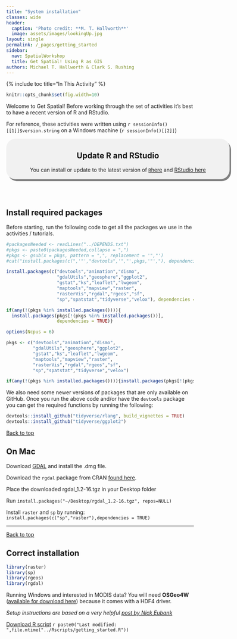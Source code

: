 ```yaml
---
title: "System installation"
classes: wide
header:
  caption: 'Photo credit: **M. T. Hallworth**'
  image: assets/images/lookingUp.jpg
layout: single
permalink: /_pages/getting_started
sidebar:
  nav: SpatialWorkshop
  title: Get Spatial! Using R as GIS
authors: Michael T. Hallworth & Clark S. Rushing
---
```

<a name="TOP"></a>
{% include toc title="In This Activity" %}

```r
knitr::opts_chunk$set(fig.width=10)
```

Welcome to Get Spatial! Before working through the set of activities it's best to have a recent version of R and RStudio. 

For reference, these activities were written using `r sessionInfo()[[1]]$version.string` on a Windows machine (`r sessionInfo()[[2]]`)

<div style="background-color:rgba(0, 0, 0, 0.0470588); border-radius: 25px; text-align:center; vertical-align: middle; padding:3px 0; width: 600px; margin: auto; box-shadow: 4px 5px gray;">
<h2>Update R and RStudio</h2>
You can install or update to the latest version of <a href="https://cloud.r-project.org/"><code>R</code>here</a> and <a href="https://www.rstudio.com/products/rstudio/download/">RStudio here</a>
</div>
<br>
<br>
<a name="install.packages"></a>

## Install required packages 
Before starting, run the following code to get all the packages we use in the activities / tutorials. 
```r
#packagesNeeded <- readLines("../DEPENDS.txt")
#pkgs <- paste0(packagesNeeded,collapse = ",")
#pkgs <- gsub(x = pkgs, pattern = ",", replacement = '","')
#cat("install.packages(c(",'"',"devtools",'","',pkgs,'"',"), dependencies = TRUE)",sep="")
```

```r
install.packages(c("devtools","animation","dismo",
                   "gdalUtils","geosphere","ggplot2",
                   "gstat","ks","leaflet","lwgeom",
                   "maptools","mapview","raster",
                   "rasterVis","rgdal","rgeos","sf",
                   "sp","spatstat","tidyverse","velox"), dependencies = TRUE)

if(any(!(pkgs %in% installed.packages()))){
  install.packages(pkgs[!(pkgs %in% installed.packages())],
                   dependencies = TRUE)}
```

```r
options(Ncpus = 6)

pkgs <- c("devtools","animation","dismo",
          "gdalUtils","geosphere","ggplot2",
          "gstat","ks","leaflet","lwgeom",
          "maptools","mapview","raster",
          "rasterVis","rgdal","rgeos","sf",
          "sp","spatstat","tidyverse","velox")

if(any(!(pkgs %in% installed.packages()))){install.packages(pkgs[!(pkgs %in% installed.packages())], dependencies = TRUE)}
```

We also need some newer versions of packages that are only available on GitHub. Once you run the above code and/or have the <code>devtools</code> package you can get the required functions by running the following:
```r
devtools::install_github("tidyverse/rlang", build_vignettes = TRUE)
devtools::install_github("tidyverse/ggplot2")
```

<a href="#TOP">Back to top</a>

## On Mac 
Download [GDAL](https://trac.osgeo.org/gdal/wiki/DownloadingGdalBinaries) and install the .dmg file. 

Download the `rgdal` package from CRAN [found here](https://cran.r-project.org/web/packages/rgdal/index.html).

Place the downloaded rgdal_1.2-16.tgz in your Desktop folder

Run `install.packages("~/Desktop/rgdal_1.2-16.tgz", repos=NULL)`

Install `raster` and `sp` by running: `install.packages(c("sp","raster"),dependencies = TRUE)`
<br>
<hr>

<a href="#TOP">Back to top</a>

## Correct installation
```r
library(raster)
library(sp)
library(rgeos)
library(rgdal)
```

Running Windows and interested in MODIS data? You will need <strong>OSGeo4W</strong> ([available for download here](https://trac.osgeo.org/osgeo4w/)) because it comes with a HDF4 driver.


*Setup instructions are based on a very helpful [post by Nick Eubank](http://www.nickeubank.com/wp-content/uploads/2015/10/RGIS1_SpatialDataTypes_part0_setup.html)*

<a href="https://raw.githubusercontent.com/mhallwor/mhallwor.github.io/develop/Rscripts/getting_started.R" target="_blank" class="btn btn--info">Download R script</a> `r paste0("Last modified: ",file.mtime("../Rscripts/getting_started.R"))`